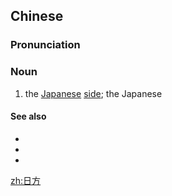 ==Chinese==
{{zh-forms}}

===Pronunciation===
{{zh-pron
|m=rìfāng
|c=jat6 fong1
|cat=n
}}

===Noun===
{{zh-noun}}

# the [[Japanese]] [[side]]; the Japanese {{gloss|in negotiations, etc.}}

====See also====
* {{zh-l|韓方}}
* {{zh-l|美方}}
* {{zh-l|中方}}

[[zh:日方]]